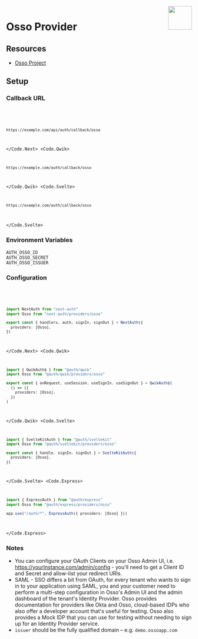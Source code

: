 
<img align="right" src="/img/providers/osso.svg" height="64" width="64" />

# Osso Provider

## Resources

- [Osso Project](https://github.com/enterprise-oss/osso)

## Setup

### Callback URL

<Code>
  <Code.Next>

```bash
https://example.com/api/auth/callback/osso
```

  </Code.Next>
  <Code.Qwik>

```bash
https://example.com/auth/callback/osso
```

  </Code.Qwik>
  <Code.Svelte>

```bash
https://example.com/auth/callback/osso
```

  </Code.Svelte>
</Code>

### Environment Variables

```
AUTH_OSSO_ID
AUTH_OSSO_SECRET
AUTH_OSSO_ISSUER
```

### Configuration

<Code>
  <Code.Next>

```ts filename="/auth.ts"
import NextAuth from "next-auth"
import Osso from "next-auth/providers/osso"

export const { handlers, auth, signIn, signOut } = NextAuth({
  providers: [Osso],
})
```

  </Code.Next>
  <Code.Qwik>
  
```ts filename="/src/routes/plugin@auth.ts"
import { QwikAuth$ } from "@auth/qwik"
import Osso from "@auth/qwik/providers/osso"

export const { onRequest, useSession, useSignIn, useSignOut } = QwikAuth$(
  () => ({
    providers: [Osso],
  })
)
```

  </Code.Qwik>
  <Code.Svelte>

```ts filename="/src/auth.ts"
import { SvelteKitAuth } from "@auth/sveltekit"
import Osso from "@auth/sveltekit/providers/osso"

export const { handle, signIn, signOut } = SvelteKitAuth({
  providers: [Osso],
})
```

  </Code.Svelte>
  <Code.Express>

```ts filename="/src/app.ts"
import { ExpressAuth } from "@auth/express"
import Osso from "@auth/express/providers/osso"

app.use("/auth/*", ExpressAuth({ providers: [Osso] }))
```

  </Code.Express>
</Code>

### Notes

- You can configure your OAuth Clients on your Osso Admin UI, i.e. https://yourInstance.com/admin/config - you'll need to get a Client ID and Secret and allow-list your redirect URIs.
- SAML - SSO differs a bit from OAuth, for every tenant who wants to sign in to your application using SAML, you and your customer need to perform a multi-step configuration in Osso's Admin UI and the admin dashboard of the tenant's Identity Provider. Osso provides documentation for providers like Okta and Osso, cloud-based IDPs who also offer a developer account that's useful for testing. Osso also provides a Mock IDP that you can use for testing without needing to sign up for an Identity Provider service.
- `issuer` should be the fully qualified domain – e.g. `demo.ossoapp.com`
